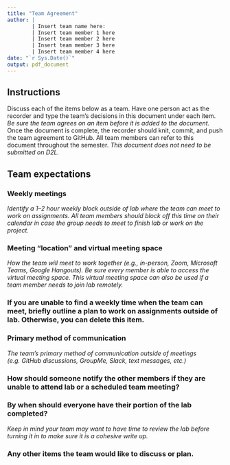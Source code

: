 ```yaml
---
title: "Team Agreement"
author: |
        | Insert team name here:
        | Insert team member 1 here
        | Insert team member 2 here
        | Insert team member 3 here
        | Insert team member 4 here
date: "`r Sys.Date()`"
output: pdf_document
---
```


## Instructions 
Discuss each of the items below as a team. Have one person act as the
recorder and type the team's decisions in this document under each item. 
*Be sure the team agrees on an item before it is added to the document.*
Once the document is complete, the recorder should knit, commit,
and push the team agreement to GitHub. All team members can refer
to this document throughout the semester. 
*This document does not need to be submitted on D2L.*

## Team expectations 

### Weekly meetings
*Identify a 1--2 hour weekly block outside of lab where the team
can meet to work on assignments. All team members should block
off this time on their calendar in case the group needs to meet
to finish lab or work on the project.* 


### Meeting "location" and virtual meeting space
*How the team will meet to work together (e.g., in-person, Zoom,
Microsoft Teams, Google Hangouts). Be sure every member is able to
access the virtual meeting space. This virtual meeting space can also be used if a team member needs to join lab remotely.*


### If you are unable to find a weekly time when the team can meet, briefly outline a plan to work on assignments outside of lab. Otherwise, you can delete this item.


### Primary method of communication
*The team's primary method of communication outside of
meetings (e.g. GitHub discussions, GroupMe, Slack, text messages, etc.)*


### How should someone notify the other members if they are unable to attend lab or a scheduled team meeting?


### By when should everyone have their portion of the lab completed?
*Keep in mind your team may want to have time to review
the lab before turning it in to make sure it is a cohesive write up.* 


### Any other items the team would like to discuss or plan. 




